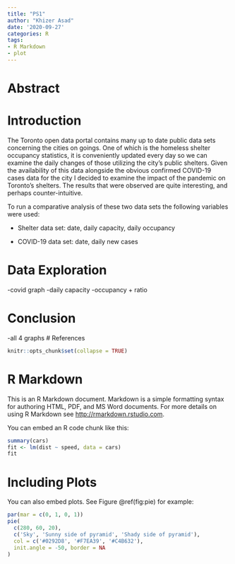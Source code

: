 ```yaml
---
title: "PS1"
author: "Khizer Asad"
date: '2020-09-27'
categories: R
tags:
- R Markdown
- plot
---
```


# Abstract

# Introduction 

The Toronto open data portal contains many up to date public data sets concerning the cities on goings. One of which is the homeless shelter occupancy statistics, it is conveniently updated every day so we can examine the daily changes of those utilizing the city's public shelters. Given the availability of this data alongside the obvious confirmed COVID-19 cases data for the city I decided to examine the impact of the pandemic on Toronto's shelters. The results that were observed are quite interesting, and perhaps counter-intuitive. 

To run a comparative analysis of these two data sets the following variables were used: 

* Shelter data set: date, daily capacity, daily occupancy

* COVID-19 data set: date, daily new cases 

# Data Exploration
-covid graph
-daily capacity 
-occupancy + ratio 


# Conclusion 
-all 4 graphs
# References 
```r
knitr::opts_chunk$set(collapse = TRUE)
```

# R Markdown

This is an R Markdown document. Markdown is a simple formatting syntax for authoring HTML, PDF, and MS Word documents. For more details on using R Markdown see <http://rmarkdown.rstudio.com>.

You can embed an R code chunk like this:

```r
summary(cars)
fit <- lm(dist ~ speed, data = cars)
fit
```

# Including Plots

You can also embed plots. See Figure \@ref(fig:pie) for example:

```r
par(mar = c(0, 1, 0, 1))
pie(
  c(280, 60, 20),
  c('Sky', 'Sunny side of pyramid', 'Shady side of pyramid'),
  col = c('#0292D8', '#F7EA39', '#C4B632'),
  init.angle = -50, border = NA
)
```
